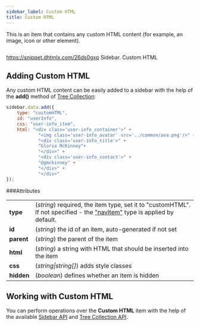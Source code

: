```yaml
---
sidebar_label: Custom HTML
title: Custom HTML
---          
```


This is an item that contains any custom HTML content (for example, an image, icon or other element).

<img src="sidebar/htmlcontent.png" alt=""/>

https://snippet.dhtmlx.com/26ds0gxp	Sidebar. Custom HTML

Adding Custom HTML
-----------------

Any custom HTML content can be easily added to a sidebar with the help of the <strong>add()</strong> method of [Tree Collection](/tree_collection/api/refs/treecollection):

~~~js
sidebar.data.add({
	type: "customHTML",
	id: "userInfo",
	css: "user-info_item",
	html: "<div class='user-info_container'>" +
			"<img class='user-info_avatar' src='../common/ava.png'/>" +
			"<div class='user-info_title'>" +
			"Gloria McKinney"+
			"</div>" +
			"<div class='user-info_contact'>" +
			"@gmckinney" +
			"</div>" +
			"</div>"
});
~~~

###Attributes

<table class="webixdoc_links">
	<tbody>
        <tr>
			<td class="webixdoc_links0"><b>type</b></td>
			<td>(<i>string</i>) required, the item type, set it to "customHTML". If not specified - the <a href="https://docs.dhtmlx.com/suite/sidebar__navitem.html">"navItem"</a> type is applied by default.</td>
		</tr>
		<tr>
			<td class="webixdoc_links0"><b>id</b></td>
			<td>(<i>string</i>) the id of an item, auto-generated if not set</td>
		</tr>
		<tr>
			<td class="webixdoc_links0"><b>parent</b></td>
			<td>(<i>string</i>) the parent of the item</td>
		</tr>
		<tr>
			<td class="webixdoc_links0"><b>html</b></td>
			<td>(<i>string</i>) a string with HTML that should be inserted into the item</td>
		</tr>
		<tr>
			<td class="webixdoc_links0"><b>css</b></td>
			<td>(<i>string|string[]</i>) adds style classes</td>
		</tr>
		<tr>
			<td class="webixdoc_links0"><b>hidden</b></td>
			<td>(<i>boolean</i>) defines whether an item is hidden</td>
		</tr>
    </tbody>
</table>



Working with Custom HTML
-----------------------

You can perform operations over the <strong>Custom HTML</strong> item with the help of the available [Sidebar API](/sidebar/api/refs/sidebar) and [Tree Collection API](/tree_collection/api/refs/treecollection).



